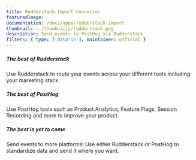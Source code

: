 ```yaml
---
title: Rudderstack Import Connector
featuredImage:
documentation: /docs/apps/rudderstack-import
thumbnail: ../thumbnails/rudderstack.png
description: Send events to PostHog via Rudderstack
filters: { type: ['data-in'], maintainer: official }
---
```


<Section
    divider={false}
    title="Send events to PostHog via Rudderstack to unlock the best of both platforms - open-source product analytics and a powerful open-source CDP."
    size="full"
    cols={3}
>
    <div>
        <h5>The best of Rudderstack</h5>
        <p>Use Rudderstack to route your events across your different tools including your marketing stack.</p>
    </div>
    <div>
        <h5>The best of PostHog</h5>
        <p>Use PostHog tools such as Product Analytics, Feature Flags, Session Recording and more to improve your product.</p>
    </div>
        <div>
        <h5>The best is yet to come</h5>
        <p>Send events to more platforms! Use either Rudderstack or PostHog to standardize data and send it where you want.</p>
    </div>
</Section>

<TutorialsSlider topic="rudderstack" />

<Documentation />
